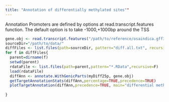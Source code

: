 ```yaml
---
title: "Annotation of differentially methylated sites""
---
```


Annotation 
Promoters are defined by options at read.transcript.features function. The
default option is to take -1000,+1000bp around the TSS
```r
gene.obj <- read.transcript.features("/path/to/reference/osaindica.gff3")
sourceDir="/path/to/data/"
diffFiles <- list.files(path=sourceDir, pattern="diff.all.txt", recursive=T, full.names=T)
for f in diffFiles{
  parent=dirname(f)
  setwd(parent)
  rdataFile <- list.files(path=parent,pattern="*.RData",recursive=F)
  load(rdataFile)
  diffAnn <- annotate.WithGenicParts(myDiff25p, gene.obj)
  getTargetAnnotationStats(diffAnn,percentage=TRUE,precedence=TRUE)
  plotTargetAnnotation(diffAnn,precedence=TRUE, main="differential methylation annotation")
  
}



```
